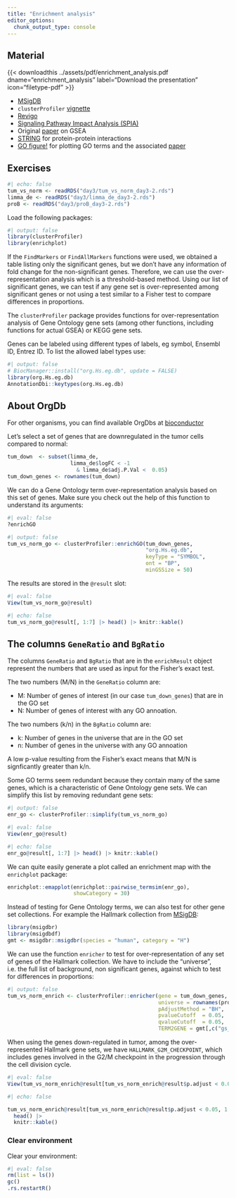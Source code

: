 ```yaml
---
title: "Enrichment analysis"
editor_options: 
  chunk_output_type: console
---
```


## Material

{{< downloadthis ../assets/pdf/enrichment_analysis.pdf dname="enrichment_analysis" label="Download the presentation" icon="filetype-pdf" >}}

- [MSigDB](http://www.gsea-msigdb.org/gsea/msigdb/index.jsp)
- `clusterProfiler` [vignette](https://bioconductor.org/packages/release/bioc/vignettes/clusterProfiler/inst/doc/clusterProfiler.html)
- [Revigo](http://revigo.irb.hr/)
- [Signaling Pathway Impact Analysis (SPIA)](https://bioconductor.org/packages/release/bioc/html/SPIA.html)
- Original [paper](https://www.pnas.org/content/102/43/15545) on GSEA
- [STRING](https://string-db.org/) for protein-protein interactions
- [GO figure!](https://gitlab.com/evogenlab/GO-Figure) for plotting GO terms and the associated [paper](https://www.frontiersin.org/articles/10.3389/fbinf.2021.638255/full)

## Exercises

```r
#| echo: false
tum_vs_norm <- readRDS("day3/tum_vs_norm_day3-2.rds")
limma_de <- readRDS("day3/limma_de_day3-2.rds")
proB <- readRDS("day3/proB_day3-2.rds")
```

Load the following packages:

```r
#| output: false
library(clusterProfiler)
library(enrichplot)
```

If the `FindMarkers` or `FindAllMarkers` functions were used,
we obtained a table listing only the significant genes,
but we don't have any information of fold change for the non-significant
genes. Therefore, we can use the over-representation analysis
which is a threshold-based method.
Using our list of significant genes, we can test
if any gene set is over-represented among significant genes or not using a test
similar to a Fisher test to compare differences in proportions.

The `clusterProfiler` package provides functions for over-representation
analysis of Gene Ontology gene sets (among other functions, including functions for actual GSEA) or KEGG gene sets.

Genes can be labeled using different types of labels, eg
symbol, Ensembl ID, Entrez ID. To list the allowed
label types use:

```r
#| output: false
# BiocManager::install("org.Hs.eg.db", update = FALSE)
library(org.Hs.eg.db)
AnnotationDbi::keytypes(org.Hs.eg.db)
```

::: {.callout-info}
## About OrgDb
For other organisms, you can find available OrgDbs at [bioconductor](http://bioconductor.org/packages/release/BiocViews.html#___OrgDb)
:::

Let's select a set of genes that are downregulated in the tumor cells compared to normal:

```r
tum_down  <- subset(limma_de,
                    limma_de$logFC < -1 
                      & limma_de$adj.P.Val <  0.05)
tum_down_genes <- rownames(tum_down)
```

We can do a Gene Ontology term over-representation analysis based on this set of genes. Make sure you check out the help of this function to understand its arguments:

```r
#| eval: false
?enrichGO
```

```r
#| output: false
tum_vs_norm_go <- clusterProfiler::enrichGO(tum_down_genes,
                                            "org.Hs.eg.db",
                                            keyType = "SYMBOL",
                                            ont = "BP",
                                            minGSSize = 50)
```

The results are stored in the `@result` slot:

```r
#| eval: false
View(tum_vs_norm_go@result)
```

```r
#| echo: false
tum_vs_norm_go@result[, 1:7] |> head() |> knitr::kable()
```

::: {.callout-note}
## The columns `GeneRatio` and `BgRatio`
The columns `GeneRatio` and `BgRatio` that are in the `enrichResult` object represent the numbers that are used as input for the Fisher's exact test. 

The two numbers (M/N) in the `GeneRatio` column are:

* M: Number of genes of interest (in our case `tum_down_genes`) that are in the GO set
* N: Number of genes of interest with any GO annoation.

The two numbers (k/n) in the `BgRatio` column are:

* k: Number of genes in the universe that are in the GO set
* n: Number of genes in the universe with any GO annoation

A low p-value resulting from the Fisher's exact means that M/N is signficantly greater than k/n. 
:::

Some GO terms seem redundant because they contain many of the same genes, which is a characteristic of Gene Ontology gene sets. We can simplify this list by removing redundant gene sets:

```r
#| output: false
enr_go <- clusterProfiler::simplify(tum_vs_norm_go)
```

```r
#| eval: false
View(enr_go@result)
```

```r
#| echo: false
enr_go@result[, 1:7] |> head() |> knitr::kable()
```

We can quite easily generate a plot called an enrichment map with the `enrichplot` package:

```r
enrichplot::emapplot(enrichplot::pairwise_termsim(enr_go),
                     showCategory = 30)
```

Instead of testing for Gene Ontology terms, we can also test for other gene set collections. For example the Hallmark collection from [MSigDB](http://www.gsea-msigdb.org/gsea/msigdb/index.jsp):

```r
library(msigdbr)
library(msigdbdf)
gmt <- msigdbr::msigdbr(species = "human", category = "H")
```

We can use the function `enricher` to test for over-representation of any set of genes of the Hallmark collection. We have to include the "universe", i.e. the full list of background, non significant genes, against which to test for differences in proportions:

```r
#| output: false
tum_vs_norm_enrich <- clusterProfiler::enricher(gene = tum_down_genes,
                                                universe = rownames(proB),
                                                pAdjustMethod = "BH",
                                                pvalueCutoff  = 0.05,
                                                qvalueCutoff  = 0.05,
                                                TERM2GENE = gmt[,c("gs_name", "gene_symbol")])
```

When using the genes down-regulated in tumor, among the over-represented Hallmark gene sets, we have `HALLMARK_G2M_CHECKPOINT`, which includes genes involved in the G2/M checkpoint in the progression through the cell division cycle.

```r
#| eval: false
View(tum_vs_norm_enrich@result[tum_vs_norm_enrich@result$p.adjust < 0.05,])
```

```r
#| echo: false

tum_vs_norm_enrich@result[tum_vs_norm_enrich@result$p.adjust < 0.05, 1:7] |> 
  head() |> 
  knitr::kable()

```

### Clear environment

Clear your environment:

```r
#| eval: false
rm(list = ls())
gc()
.rs.restartR()
```
